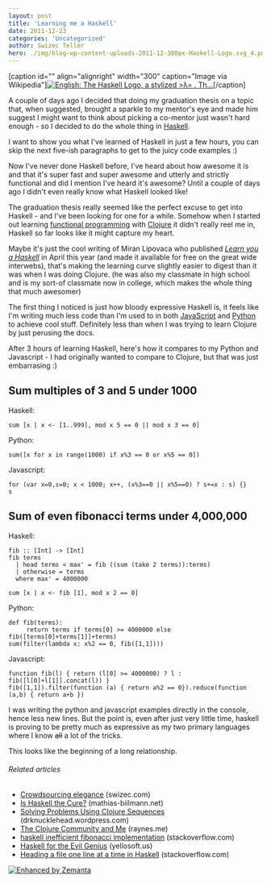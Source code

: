 ```yaml
---
layout: post
title: 'Learning me a Haskell'
date: 2011-12-23
categories: 'Uncategorized'
author: Swizec Teller
hero: ./img/blog-wp-content-uploads-2011-12-300px-Haskell-Logo.svg_4.png
---
```

\[caption id="" align="alignright" width="300" caption="Image via Wikipedia"][![English: The Haskell Logo, a stylized >λ= . Th...](./img/blog-wp-content-uploads-2011-12-300px-Haskell-Logo.svg_4.png "English: The Haskell Logo, a stylized >λ= . Th...")](http://commons.wikipedia.org/wiki/File:Haskell-Logo.svg)\[/caption]



A couple of days ago I decided that doing my graduation thesis on a topic that, when suggested, brought a sparkle to my mentor's eye and made him suggest I might want to think about picking a co-mentor just wasn't hard enough - so I decided to do the whole thing in [Haskell](http://haskell.org "Haskell (programming language)").



I want to show you what I've learned of Haskell in just a few hours, you can skip the next five-ish paragraphs to get to the juicy code examples :)



Now I've never done Haskell before, I've heard about how awesome it is and that it's super fast and super awesome and utterly and strictly functional and did I mention I've heard it's awesome? Until a couple of days ago I didn't even really know what Haskell looked like!



The graduation thesis really seemed like the perfect excuse to get into Haskell - and I've been looking for one for a while. Somehow when I started out learning [functional programming](http://en.wikipedia.org/wiki/Functional_programming "Functional programming") with [Clojure](http://clojure.org "Clojure") it didn't really reel me in, Haskell so far looks like it might capture my heart.



Maybe it's just the cool writing of Miran Lipovaca who published _[Learn you a Haskell](http://learnyouahaskell.com/)_ in April this year (and made it available for free on the great wide interwebs), that's making the learning curve slightly easier to digest than it was when I was doing Clojure. (he was also my classmate in high school and is my sort-of classmate now in college, which makes the whole thing that much awesomer)



The first thing I noticed is just how bloody expressive Haskell is, it feels like I'm writing much less code than I'm used to in both [JavaScript](http://en.wikipedia.org/wiki/JavaScript "JavaScript") and [Python](http://www.python.org/ "Python (programming language)") to achieve cool stuff. Definitely less than when I was trying to learn Clojure by just perusing the docs.



After 3 hours of learning Haskell, here's how it compares to my Python and Javascript - I had originally wanted to compare to Clojure, but that was just embarrasing :)



## Sum multiples of 3 and 5 under 1000



Haskell:

```
sum [x | x <- [1..999], mod x 5 == 0 || mod x 3 == 0]
```



Python:

```
sum([x for x in range(1000) if x%3 == 0 or x%5 == 0])
```



Javascript:

```
for (var x=0,s=0; x < 1000; x++, (x%3==0 || x%5==0) ? s+=x : s) {}
s
```



## Sum of even fibonacci terms under 4,000,000

Haskell:

```
fib :: [Int] -> [Int]
fib terms
  | head terms < max' = fib ((sum (take 2 terms)):terms)
  | otherwise = terms
  where max' = 4000000

sum [x | x <- fib [1], mod x 2 == 0]
```



Python:

```
def fib(terms):
     return terms if terms[0] >= 4000000 else fib([terms[0]+terms[1]]+terms)
sum(filter(lambda x: x%2 == 0, fib([1,1])))
```



Javascript:

```
function fib(l) { return (l[0] >= 4000000) ? l : fib([l[0]+l[1]].concat(l)) }
fib([1,1]).filter(function (a) { return a%2 == 0}).reduce(function (a,b) { return a+b })
```



I was writing the python and javascript examples directly in the console, hence less new lines. But the point is, even after just very little time, haskell is proving to be pretty much as expressive as my two primary languages where I know ~~all~~ a lot of the tricks.



This looks like the beginning of a long relationship.



###### Related articles

- [Crowdsourcing elegance](http://swizec.com/blog/crowdsourcing-elegance/swizec/2608) (swizec.com)
- [Is Haskell the Cure?](http://mathias-biilmann.net/posts/2011/10/is-haskell-the-cure) (mathias-biilmann.net)
- [Solving Problems Using Clojure Sequences](http://drknucklehead.wordpress.com/2011/10/11/solving-problems-using-clojure-sequences/) (drknucklehead.wordpress.com)
- [The Clojure Community and Me](http://blog.raynes.me/blog/2011/11/27/the-clojure-community-and-me/) (raynes.me)
- [haskell inefficient fibonacci implementation](http://stackoverflow.com/questions/7854040/haskell-inefficient-fibonacci-implementation) (stackoverflow.com)
- [Haskell for the Evil Genius](http://www.yellosoft.us/evilgenius/) (yellosoft.us)
- [Heading a file one line at a time in Haskell](http://stackoverflow.com/questions/8366093/heading-a-file-one-line-at-a-time-in-haskell) (stackoverflow.com)

[![Enhanced by Zemanta](http://img.zemanta.com/zemified_e.png?x-id=9436ee3b-db83-41f4-bece-a7b4eb989080)](http://www.zemanta.com/ "Enhanced by Zemanta")